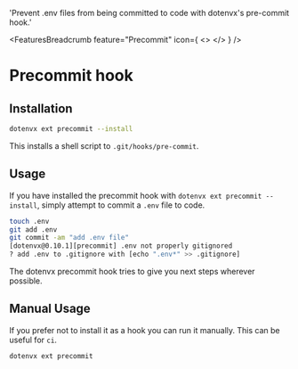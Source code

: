 
  'Prevent .env files from being committed to code with dotenvx\'s pre-commit hook.'

<FeaturesBreadcrumb feature="Precommit" icon={
  <>
    <Logo className="w-10 h-10" />
  </>
} />
# Precommit hook
<GuideHeading lead={description} />

## Installation

```bash
dotenvx ext precommit --install
```

This installs a shell script to `.git/hooks/pre-commit`.

## Usage

If you have installed the precommit hook with `dotenvx ext precommit --install`, simply attempt to commit a `.env` file to code.

```bash
touch .env
git add .env
git commit -am "add .env file"
[dotenvx@0.10.1][precommit] .env not properly gitignored
? add .env to .gitignore with [echo ".env*" >> .gitignore]
```

The dotenvx precommit hook tries to give you next steps wherever possible.

## Manual Usage

If you prefer not to install it as a hook you can run it manually. This can be useful for `ci`.

```bash
dotenvx ext precommit
```
